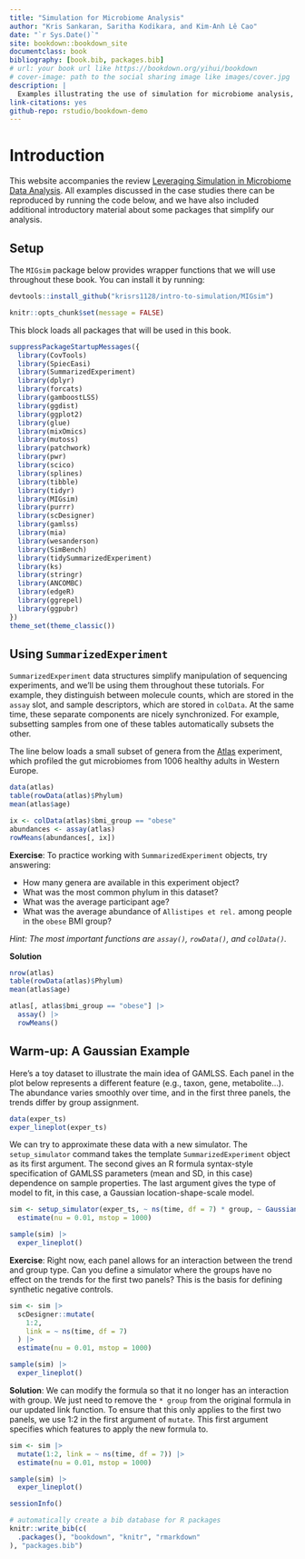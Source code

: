 ```yaml
--- 
title: "Simulation for Microbiome Analysis"
author: "Kris Sankaran, Saritha Kodikara, and Kim-Anh Lê Cao"
date: "`r Sys.Date()`"
site: bookdown::bookdown_site
documentclass: book
bibliography: [book.bib, packages.bib]
# url: your book url like https://bookdown.org/yihui/bookdown
# cover-image: path to the social sharing image like images/cover.jpg
description: |
  Examples illustrating the use of simulation for microbiome analysis, companion to the review article: 
link-citations: yes
github-repo: rstudio/bookdown-demo
---
```


# Introduction

This website accompanies the review 
[Leveraging Simulation in Microbiome Data Analysis](). All examples discussed in
the case studies there can be reproduced by running the code below, and we have
also included additional introductory material about some packages that simplify
our analysis.

## Setup

The `MIGsim` package below provides wrapper functions that we will use
throughout these book. You can install it by running:

```r
devtools::install_github("krisrs1128/intro-to-simulation/MIGsim")
```
```r
knitr::opts_chunk$set(message = FALSE)
```

This block loads all packages that will be used in this book.

```r
suppressPackageStartupMessages({
  library(CovTools)
  library(SpiecEasi)
  library(SummarizedExperiment)
  library(dplyr)
  library(forcats)
  library(gamboostLSS)
  library(ggdist)
  library(ggplot2)
  library(glue)
  library(mixOmics)
  library(mutoss)
  library(patchwork)
  library(pwr)
  library(scico)
  library(splines)
  library(tibble)
  library(tidyr)
  library(MIGsim)
  library(purrr)
  library(scDesigner)
  library(gamlss)
  library(mia)
  library(wesanderson)
  library(SimBench)
  library(tidySummarizedExperiment)
  library(ks)
  library(stringr)
  library(ANCOMBC)
  library(edgeR)
  library(ggrepel)
  library(ggpubr)
})
theme_set(theme_classic())
```

## Using `SummarizedExperiment`

`SummarizedExperiment` data structures simplify manipulation of sequencing
experiments, and we'll be using them throughout these tutorials. For example,
they distinguish between molecule counts, which are stored in the `assay` slot,
and sample descriptors, which are stored in `colData`. At the same time, these
separate components are nicely synchronized.  For example, subsetting samples
from one of these tables automatically subsets the other.

The line below loads a small subset of genera from the
[Atlas](https://microbiome.github.io/tutorials/Atlas.html) experiment, which
profiled the gut microbiomes from 1006 healthy adults in Western Europe.

```r
data(atlas)
table(rowData(atlas)$Phylum)
mean(atlas$age)

ix <- colData(atlas)$bmi_group == "obese"
abundances <- assay(atlas)
rowMeans(abundances[, ix])
```

**Exercise**: To practice working with `SummarizedExperiment`
objects, try answering:

* How many genera are available in this experiment object?
* What was the most common phylum in this dataset?
* What was the average participant age?
* What was the average abundance of `Allistipes et rel.` among people in the `obese` BMI group?

_Hint: The most important functions are `assay()`, `rowData()`, and `colData()`._

**Solution**

```r
nrow(atlas)
table(rowData(atlas)$Phylum)
mean(atlas$age)

atlas[, atlas$bmi_group == "obese"] |>
  assay() |>
  rowMeans()
```

## Warm-up: A Gaussian Example

Here's a toy dataset to illustrate the main idea of GAMLSS. Each panel in the
plot below represents a different feature (e.g., taxon, gene, metabolite...).
The abundance varies smoothly over time, and in the first three panels, the
trends differ by group assignment.

```r
data(exper_ts)
exper_lineplot(exper_ts)
```

We can try to approximate these data with a new simulator. The `setup_simulator`
command takes the template `SummarizedExperiment` object as its first argument.
The second gives an R formula syntax-style specification of GAMLSS parameters
(mean and SD, in this case) dependence on sample properties. The last argument
gives the type of model to fit, in this case, a Gaussian location-shape-scale
model.

```r
sim <- setup_simulator(exper_ts, ~ ns(time, df = 7) * group, ~ GaussianLSS()) |>
  estimate(nu = 0.01, mstop = 1000)

sample(sim) |>
  exper_lineplot()
```

**Exercise**: Right now, each panel allows for an interaction between the trend and
group type. Can you define a simulator where the groups have no effect on the 
trends for the first two panels? This is the basis for defining synthetic
negative controls.

```r
sim <- sim |>
  scDesigner::mutate(
    1:2,
    link = ~ ns(time, df = 7)
  ) |>
  estimate(nu = 0.01, mstop = 1000)

sample(sim) |>
  exper_lineplot()
```

**Solution**: We can modify the formula so that it no longer has an interaction
with group. We just need to remove the `* group` from the original formula in our updated
link function. To ensure that this only applies to the first two panels, we use
1:2 in the first argument of `mutate`. This first argument specifies which 
features to apply the new formula to.
```r
sim <- sim |>
  mutate(1:2, link = ~ ns(time, df = 7)) |>
  estimate(nu = 0.01, mstop = 1000)

sample(sim) |>
  exper_lineplot()
```

```r
sessionInfo()
```

```r
# automatically create a bib database for R packages
knitr::write_bib(c(
  .packages(), "bookdown", "knitr", "rmarkdown"
), "packages.bib")
```
